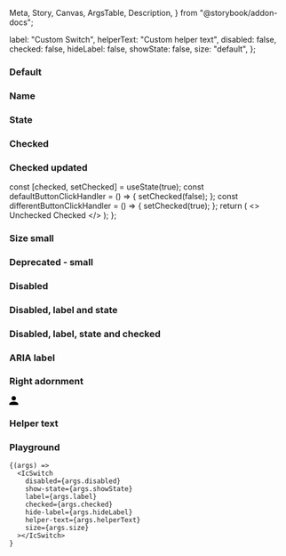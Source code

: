   Meta,
  Story,
  Canvas,
  ArgsTable,
  Description,
} from "@storybook/addon-docs";

<Meta title="Switch" component={IcSwitch} />

<Description markdown={readme} />

  label: "Custom Switch",
  helperText: "Custom helper text",
  disabled: false,
  checked: false,
  hideLabel: false,
  showState: false,
  size: "default",
};

### Default

<Canvas>
  <Story name="Default">
    <IcSwitch label="Label" />
  </Story>
</Canvas>

### Name

<Canvas>
  <Story name="Name">
    <IcSwitch label="Label" />
  </Story>
</Canvas>

### State

<Canvas>
  <Story name="State">
    <IcSwitch showState label="Label" />
  </Story>
</Canvas>

### Checked

<Canvas>
  <Story name="Checked">
    <IcSwitch checked showState label="Label" />
  </Story>
</Canvas>

### Checked updated

  const [checked, setChecked] = useState(true);
  const defaultButtonClickHandler = () => {
    setChecked(false);
  };
  const differentButtonClickHandler = () => {
    setChecked(true);
  };
  return (
    <>
      <IcSwitch checked={checked} label="Label" />
      <IcButton variant="primary" onClick={defaultButtonClickHandler}>
        Unchecked
      </IcButton>
      <IcButton variant="primary" onClick={differentButtonClickHandler}>
        Checked
      </IcButton>
    </>
  );
};

<Canvas>
  <Story name="Checked updated">
    <Controlled />
  </Story>
</Canvas>

### Size small

<Canvas>
  <Story name="Size small">
    <IcSwitch size="small" showState label="Label" />
  </Story>
</Canvas>

### Deprecated - small

<Canvas>
  <Story name="Deprecated - small">
    <IcSwitch small showState label="Label" />
  </Story>
</Canvas>

### Disabled

<Canvas>
  <Story name="Disabled">
    <IcSwitch disabled label="Label" />
  </Story>
</Canvas>

### Disabled, label and state

<Canvas>
  <Story name="Disabled, name and state">
    <IcSwitch disabled showState label="Label" />
  </Story>
</Canvas>

### Disabled, label, state and checked

<Canvas>
  <Story name="Disabled, name, state and checked">
    <IcSwitch disabled showState label="Label" checked />
  </Story>
</Canvas>

### ARIA label

<Canvas>
  <Story name="ARIA label">
    <IcSwitch label="Custom label" />
  </Story>
</Canvas>

### Right adornment

<Canvas>
  <Story name="Right adornment">
    <IcSwitch label="Right adornment">
      <svg
        slot="right-adornment"
        width="16"
        height="16"
        viewBox="0 0 16 16"
        fill="none"
        xmlns="http://www.w3.org/2000/svg"
      >
        <path
          d="M8 8C10.21 8 12 6.21 12 4C12 1.79 10.21 0 8 0C5.79 0 4 1.79 4 4C4 6.21 5.79 8 8 8ZM8 10C5.33 10 0 11.34 0 14V16H16V14C16 11.34 10.67 10 8 10Z"
          fill="black"
        />
      </svg>
    </IcSwitch>
  </Story>
</Canvas>

### Helper text

<Canvas>
  <Story name="Helper text">
    <IcSwitch label="Helper text" helperText="This is some helper text" />
  </Story>
</Canvas>

### Playground

<Canvas>
  <Story
    args={defaultArgs}
    argTypes={{
      size: {
        options: ["default", "small"],
        control: { type: "inline-radio" },
      },
    }}
    name="Playground"
   
  >
    {(args) =>
      <IcSwitch
        disabled={args.disabled}
        show-state={args.showState}
        label={args.label}
        checked={args.checked}
        hide-label={args.hideLabel}
        helper-text={args.helperText}
        size={args.size}
      ></IcSwitch>
    }
  </Story>
</Canvas>